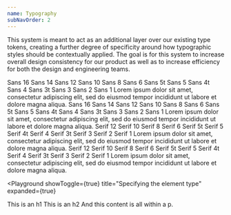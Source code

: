 ```yaml
---
name: Typography
subNavOrder: 2
---
```


This system is meant to act as an additional layer over our existing type
tokens, creating a further degree of specificity around how typographic styles
should be contextually applied. The goal is for this system to increase overall
design consistency for our product as well as to increase efficiency for both
the design and engineering teams.

<Playground showToggle={true} title="Sans" expanded={true}>
  <Flex mt={4} justifyContent="space-between">
    <Box>
      <Sans size="16">Sans 16</Sans>
      <Sans size="14">Sans 14</Sans>
      <Sans size="12">Sans 12</Sans>
      <Sans size="10">Sans 10</Sans>
      <Sans size="8">Sans 8</Sans>
      <Sans size="6">Sans 6</Sans>
      <Sans size="5t">Sans 5t</Sans>
      <Sans size="5">Sans 5</Sans>
      <Sans size="4t">Sans 4t</Sans>
      <Sans size="4">Sans 4</Sans>
      <Sans size="3t">Sans 3t</Sans>
      <Sans size="3">Sans 3</Sans>
      <Sans size="2">Sans 2</Sans>
      <Sans size="1">Sans 1</Sans>
    </Box>
    <Flex width="50%" px={2} alignItems="center">
      <BorderBox>
        <Sans size="5">
          Lorem ipsum dolor sit amet, consectetur adipiscing elit, sed do
          eiusmod tempor incididunt ut labore et dolore magna aliqua.
        </Sans>
      </BorderBox>
    </Flex>
  </Flex>
</Playground>

<Spacer my={4} />

<Playground showToggle={true} title="Sans with unstable_trackIn (narrow)" expanded={false}>
  <Flex mt={4} justifyContent="space-between">
    <Box>
      <Sans size="16" unstable_trackIn>Sans 16</Sans>
      <Sans size="14" unstable_trackIn>Sans 14</Sans>
      <Sans size="12" unstable_trackIn>Sans 12</Sans>
      <Sans size="10" unstable_trackIn>Sans 10</Sans>
      <Sans size="8" unstable_trackIn>Sans 8</Sans>
      <Sans size="6" unstable_trackIn>Sans 6</Sans>
      <Sans size="5t" unstable_trackIn>Sans 5t</Sans>
      <Sans size="5" unstable_trackIn>Sans 5</Sans>
      <Sans size="4t" unstable_trackIn>Sans 4t</Sans>
      <Sans size="4" unstable_trackIn>Sans 4</Sans>
      <Sans size="3t" unstable_trackIn>Sans 3t</Sans>
      <Sans size="3" unstable_trackIn>Sans 3</Sans>
      <Sans size="2" unstable_trackIn>Sans 2</Sans>
      <Sans size="1" unstable_trackIn>Sans 1</Sans>
    </Box>
    <Flex width="50%" px={2} alignItems="center">
      <BorderBox>
        <Sans size="5">
          Lorem ipsum dolor sit amet, consectetur adipiscing elit, sed do
          eiusmod tempor incididunt ut labore et dolore magna aliqua.
        </Sans>
      </BorderBox>
    </Flex>
  </Flex>
</Playground>

<Spacer my={4} />

<Playground showToggle={true} title="Serif" expanded={true}>
  <Flex justifyContent="space-between">
    <Box>
      <Serif size="12">Serif 12</Serif>
      <Serif size="10">Serif 10</Serif>
      <Serif size="8">Serif 8</Serif>
      <Serif size="6">Serif 6</Serif>
      <Serif size="5t">Serif 5t</Serif>
      <Serif size="5">Serif 5</Serif>
      <Serif size="4t">Serif 4t</Serif>
      <Serif size="4">Serif 4</Serif>
      <Serif size="3t">Serif 3t</Serif>
      <Serif size="3">Serif 3</Serif>
      <Serif size="2">Serif 2</Serif>
      <Serif size="1">Serif 1</Serif>
    </Box>
    <Flex width="50%" px={2} alignItems="center">
      <BorderBox>
        <Serif size="5">
          Lorem ipsum dolor sit amet, consectetur adipiscing elit, sed do
          eiusmod tempor incididunt ut labore et dolore magna aliqua.
        </Serif>
      </BorderBox>
    </Flex>
  </Flex>
</Playground>

<Spacer my={4} />

<Playground showToggle={true} title="Serif with unstable_trackIn (narrow)" expanded={false}>
  <Flex justifyContent="space-between">
    <Box>
      <Serif size="12" unstable_trackIn>Serif 12</Serif>
      <Serif size="10" unstable_trackIn>Serif 10</Serif>
      <Serif size="8" unstable_trackIn>Serif 8</Serif>
      <Serif size="6" unstable_trackIn>Serif 6</Serif>
      <Serif size="5t" unstable_trackIn>Serif 5t</Serif>
      <Serif size="5" unstable_trackIn>Serif 5</Serif>
      <Serif size="4t" unstable_trackIn>Serif 4t</Serif>
      <Serif size="4" unstable_trackIn>Serif 4</Serif>
      <Serif size="3t" unstable_trackIn>Serif 3t</Serif>
      <Serif size="3" unstable_trackIn>Serif 3</Serif>
      <Serif size="2" unstable_trackIn>Serif 2</Serif>
      <Serif size="1" unstable_trackIn>Serif 1</Serif>
    </Box>
    <Flex width="50%" px={2} alignItems="center">
      <BorderBox>
        <Serif size="5">
          Lorem ipsum dolor sit amet, consectetur adipiscing elit, sed do
          eiusmod tempor incididunt ut labore et dolore magna aliqua.
        </Serif>
      </BorderBox>
    </Flex>
  </Flex>
</Playground>

<Spacer my={4} />

<Playground
  showToggle={true}
  title="Specifying the element type"
  expanded={true}
>
  <Flex justifyContent="space-between" flexDirection="column">
    <Box>
      <Serif size="8" element="h1">
        This is an h1
      </Serif>
      <Serif size="6" element="h2">
        This is an h2
      </Serif>
      <Sans size="4" element="p">
        And this content is all within a p.
      </Sans>
    </Box>
  </Flex>
</Playground>
